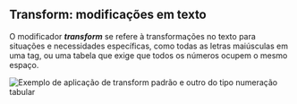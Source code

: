 
## Transform: modificações em texto

O modificador **_transform_** se refere à transformações no texto para situações e necessidades específicas, como todas as letras maiúsculas
em uma tag, ou uma tabela que exige que todos os números ocupem o mesmo espaço.

<img
  src={Transform}
  alt="Exemplo de aplicação de transform padrão e outro do tipo numeração tabular"
/>
